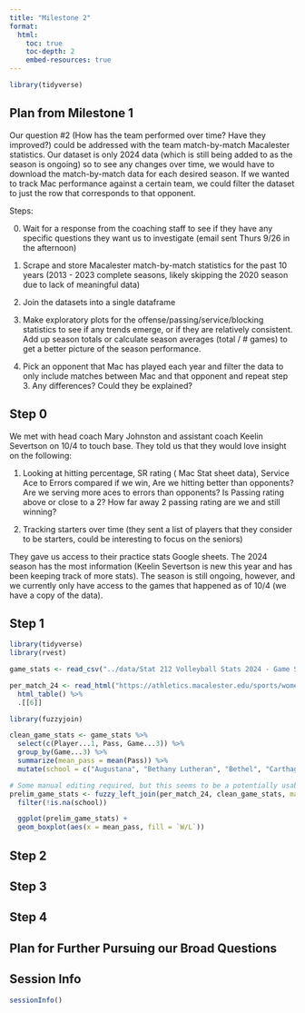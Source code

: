 ```yaml
---
title: "Milestone 2"
format:
  html:
    toc: true
    toc-depth: 2
    embed-resources: true
---
```


```r
library(tidyverse)
```

## Plan from Milestone 1

Our question #2 (How has the team performed over time? Have they improved?) could be addressed with the team match-by-match Macalester statistics. Our dataset is only 2024 data (which is still being added to as the season is ongoing) so to see any changes over time, we would have to download the match-by-match data for each desired season. If we wanted to track Mac performance against a certain team, we could filter the dataset to just the row that corresponds to that opponent. 

Steps:

0. Wait for a response from the coaching staff to see if they have any specific questions they want us to investigate (email sent Thurs 9/26 in the afternoon)

1. Scrape and store Macalester match-by-match statistics for the past 10 years (2013 - 2023 complete seasons, likely skipping the 2020 season due to lack of meaningful data)

2. Join the datasets into a single dataframe

3. Make exploratory plots for the offense/passing/service/blocking statistics to see if any trends emerge, or if they are relatively consistent. Add up season totals or calculate season averages (total / # games) to get a better picture of the season performance.

4. Pick an opponent that Mac has played each year and filter the data to only include matches between Mac and that opponent and repeat step 3. Any differences? Could they be explained?

## Step 0

We met with head coach Mary Johnston and assistant coach Keelin Severtson on 10/4 to touch base. They told us that they would love insight on the following:

1. Looking at hitting percentage, SR rating ( Mac Stat sheet data), Service Ace to Errors compared if we win,  Are we hitting better than opponents? Are we serving more aces to errors than opponents? Is Passing rating above or close to a 2? How far away 2 passing rating are we and still winning?  

2. Tracking starters over time (they sent a list of players that they consider to be starters, could be interesting to focus on the seniors)

They gave us access to their practice stats Google sheets. The 2024 season has the most information (Keelin Severtson is new this year and has been keeping track of more stats). The season is still ongoing, however, and we currently only have access to the games that happened as of 10/4 (we have a copy of the data). 

## Step 1
```r
library(tidyverse)
library(rvest)

game_stats <- read_csv("../data/Stat 212 Volleyball Stats 2024 - Game Stats.csv")

per_match_24 <- read_html("https://athletics.macalester.edu/sports/womens-volleyball/stats/2024") %>%
  html_table() %>%
  .[[6]]
```

```r
library(fuzzyjoin)

clean_game_stats <- game_stats %>%
  select(c(Player...1, Pass, Game...3)) %>%
  group_by(Game...3) %>%
  summarize(mean_pass = mean(Pass)) %>%
  mutate(school = c("Augustana", "Bethany Lutheran", "Bethel", "Carthage", "Concordia", "Cornell", "Dominican", "Grinnell", "Lewis & Clark", "vs Luther", "Martin Luther", "Morris", "Monmouth", "Neb. Wesleyan", "Northland", "St. Norbert", "Superior"))

# Some manual editing required, but this seems to be a potentially usable function
prelim_game_stats <- fuzzy_left_join(per_match_24, clean_game_stats, match_fun = str_detect, by = c(Opponent = "school")) %>%
  filter(!is.na(school))

  ggplot(prelim_game_stats) +
  geom_boxplot(aes(x = mean_pass, fill = `W/L`))


```


## Step 2

## Step 3

## Step 4

## Plan for Further Pursuing our Broad Questions

## Session Info

```r
sessionInfo()
```
